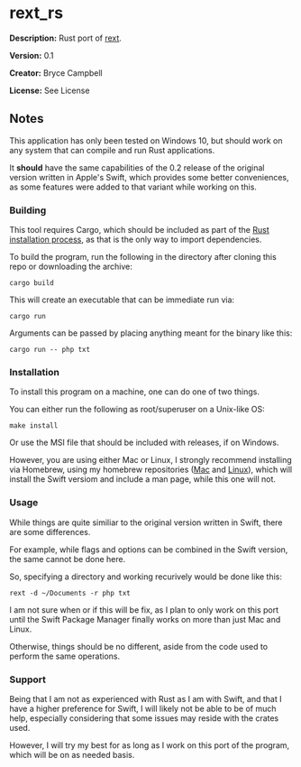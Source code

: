 =rext_rs=

'''Description:''' Rust port of <a href="https://github.com/bryceac/rext">rext</a>.

'''Version:''' 0.1

'''Creator:''' Bryce Campbell

'''License:''' See License

==Notes==

This application has only been tested on Windows 10, but should work on any system that can compile and run Rust applications.

It <strong>should</strong> have the same capabilities of the 0.2 release of the original version written in Apple's Swift, which provides some better conveniences, as some features were added to that variant while working on this.

===Building===

This tool requires Cargo, which should be included as part of the [https://doc.rust-lang.org/book/ch01-01-installation.html Rust installation process], as that is the only way to import dependencies.

To build the program, run the following in the directory after cloning this repo or downloading the archive:

<pre>
cargo build
</pre>

This will create an executable that can be immediate run via:

<pre>
cargo run
</pre>

Arguments can be passed by placing anything meant for the binary like this:

<pre>
cargo run -- php txt
</pre>

===Installation===

To install this program on a machine, one can do one of two things.

You can either run the following as root/superuser on a Unix-like OS:

<pre>
make install
</pre>

Or use the MSI file that should be included with releases, if on Windows.

However, you are using either Mac or Linux, I strongly recommend installing via Homebrew, using my homebrew repositories ([https://github.com/bryceac/homebrew-mac Mac] and [https://github.com/bryceac/homebrew-linux Linux]), which will install the Swift versiom and include a man page, while this one will not.

===Usage===

While things are quite similiar to the original version written in Swift, there are some differences.

For example, while flags and options can be combined in the Swift version, the same cannot be done here.

So, specifying a directory and working recurively would be done like this:

<pre>
rext -d ~/Documents -r php txt
</pre>

I am not sure when or if this will be fix, as I plan to only work on this port until the Swift Package Manager finally works on more than just Mac and Linux.

Otherwise, things should be no different, aside from the code used to perform the same operations.

===Support===

Being that I am not as experienced with Rust as I am with Swift, and that I have a higher preference for Swift, I will likely not be able to be of much help, especially considering that some issues may reside with the crates used. 

However, I will try my best for as long as I work on this port of the program, which will be on as needed basis.